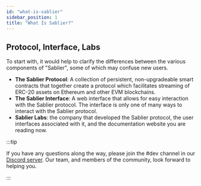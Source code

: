 ```yaml
---
id: "what-is-sablier"
sidebar_position: 1
title: "What Is Sablier?"
---
```



## Protocol, Interface, Labs

To start with, it would help to clarify the differences between the various components of "Sablier", some of which may
confuse new users.

- **The Sablier Protocol**: A collection of persistent, non-upgradeable smart contracts that together create a protocol
  which facilitates streaming of ERC-20 assets on Ethereum and other EVM blockchains.
- **The Sablier Interface**: A web interface that allows for easy interaction with the Sablier protocol. The interface
  is only one of many ways to interact with the Sablier protocol.
- **Sablier Labs**: the company that developed the Sablier protocol, the user interfaces associated with it, and the
  documentation website you are reading now.

:::tip

If you have any questions along the way, please join the #dev channel in our <a href={links.discord}>Discord server</a>.
Our team, and members of the community, look forward to helping you.‌

:::

